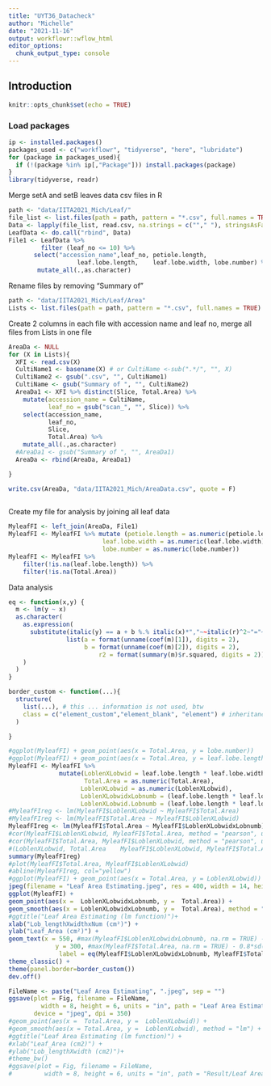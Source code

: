 ```yaml
---
title: "UYT36_Datacheck"
author: "Michelle"
date: "2021-11-16"
output: workflowr::wflow_html
editor_options:
  chunk_output_type: console
---
```


## Introduction

```r
knitr::opts_chunk$set(echo = TRUE)
```

### Load packages 
```r
ip <- installed.packages()
packages_used <- c("workflowr", "tidyverse", "here", "lubridate")
for (package in packages_used){
  if (!(package %in% ip[,"Package"])) install.packages(package)
}
library(tidyverse, readr)


```

Merge setA and setB leaves data csv files in R
```r
path <- "data/IITA2021_Mich/Leaf/"
file_list <- list.files(path = path, pattern = "*.csv", full.names = TRUE)
Data <- lapply(file_list, read.csv, na.strings = c(""," "), stringsAsFactors = F)
LeafData <- do.call("rbind", Data) 
File1 <- LeafData %>%
         filter (leaf_no <= 10) %>%
       select("accession_name",leaf_no, petiole.length,
                   leaf.lobe.length,	leaf.lobe.width, lobe.number) %>%
        mutate_all(.,as.character)
```

Rename files by removing "Summary of"
```r
path <- "data/IITA2021_Mich/Leaf/Area"
Lists <- list.files(path = path, pattern = "*.csv", full.names = TRUE)

```

Create 2 columns in each file with accession name and leaf no, merge all files from Lists  in one file
```r
AreaDa <- NULL
for (X in Lists){
  XFI <- read.csv(X)
  CultiName1 <- basename(X) # or CultiName <-sub(".*/", "", X)
  CultiName2 <- gsub(".csv", "", CultiName1)
  CultiName <- gsub("Summary of ", "", CultiName2)
  AreaDa1 <- XFI %>% distinct(Slice, Total.Area) %>% 
    mutate(accession_name = CultiName,
           leaf_no = gsub("scan_", "", Slice)) %>%
    select(accession_name,
           leaf_no,
           Slice,
           Total.Area) %>%
    mutate_all(.,as.character)
  #AreaDa1 <- gsub("Summary of ", "", AreaDa1)
  AreaDa <- rbind(AreaDa, AreaDa1)

}

write.csv(AreaDa, "data/IITA2021_Mich/AreaData.csv", quote = F)
    
```

Create my file for analysis by joining all leaf data
```r
MyleafFI <- left_join(AreaDa, File1)
MyleafFI <- MyleafFI %>% mutate (petiole.length = as.numeric(petiole.length),                                                          leaf.lobe.length = as.numeric(leaf.lobe.length),	
                          leaf.lobe.width = as.numeric(leaf.lobe.width),
                          lobe.number = as.numeric(lobe.number))
MyleafFI <- MyleafFI %>% 
    filter(!is.na(leaf.lobe.length)) %>%
    filter(!is.na(Total.Area))
```

Data analysis
```r
eq <- function(x,y) {
  m <- lm(y ~ x)
  as.character(
    as.expression(
      substitute(italic(y) == a + b %.% italic(x)*","~~italic(r)^2~"="~r2,
                list(a = format(unname(coef(m)[1]), digits = 2),
                     b = format(unname(coef(m)[2]), digits = 2),
                         r2 = format(summary(m)$r.squared, digits = 2)))
    )
  )
}

border_custom <- function(...){
  structure(
    list(...), # this ... information is not used, btw
    class = c("element_custom","element_blank", "element") # inheritance test workaround
  ) 

}

#ggplot(MyleafFI) + geom_point(aes(x = Total.Area, y = lobe.number))
#ggplot(MyleafFI) + geom_point(aes(x = Total.Area, y = leaf.lobe.length))
MyleafFI <- MyleafFI %>% 
              mutate(LoblenXLobwid = leaf.lobe.length * leaf.lobe.width, 
                     Total.Area = as.numeric(Total.Area),
                    LoblenXLobwid = as.numeric(LoblenXLobwid),
                    LoblenXLobwidxLobnumb = (leaf.lobe.length * leaf.lobe.width) * lobe.number,
                    LoblenXLobwid.Lobnumb = (leaf.lobe.length * leaf.lobe.width) / lobe.number)
#MyleafFIreg <- lm(MyleafFI$LoblenXLobwid ~ MyleafFI$Total.Area)
#MyleafFIreg <- lm(MyleafFI$Total.Area ~ MyleafFI$LoblenXLobwid)
MyleafFIreg <- lm(MyleafFI$Total.Area ~ MyleafFI$LoblenXLobwidxLobnumb)
#cor(MyleafFI$LoblenXLobwid, MyleafFI$Total.Area, method = "pearson", use = "complete.obs")
#cor(MyleafFI$Total.Area, MyleafFI$LoblenXLobwid, method = "pearson", use = "complete.obs")
#(LoblenXLobwid, Total.Area    MyleafFI$LoblenXLobwid, MyleafFI$Total.Area, method = c("pearson", "kendall", "spearman")
summary(MyleafFIreg)
#plot(MyleafFI$Total.Area, MyleafFI$LoblenXLobwid)
#abline(MyleafFIreg, col="yellow")
#ggplot(MyleafFI) + geom_point(aes(x = Total.Area, y = LoblenXLobwid))
jpeg(filename = "Leaf Area Estimating.jpeg", res = 400, width = 14, height = 8, units = "cm")
ggplot(MyleafFI) + 
geom_point(aes(x =  LoblenXLobwidxLobnumb, y =  Total.Area)) +
geom_smooth(aes(x = LoblenXLobwidxLobnumb, y =  Total.Area), method = "lm") +
#ggtitle("Leaf Area Estimating (lm function)")+
xlab("Lob_lengthXwidthxNum (cm²)") +
ylab("Leaf_Area (cm²)") +
geom_text(x = 550, #max(MyleafFI$LoblenXLobwidxLobnumb, na.rm = TRUE) - 0.8*sd(MyleafFI$LoblenXLobwidxLobnumb, na.rm = TRUE),
             y = 300, #max(MyleafFI$Total.Area, na.rm = TRUE) - 0.8*sd(MyleafFI$Total.Area, na.rm = TRUE),
              label = eq(MyleafFI$LoblenXLobwidxLobnumb, MyleafFI$Total.Area ), parse = TRUE, hjust = 1.5, vjust = 0) +
theme_classic() +
theme(panel.border=border_custom())
dev.off()

FileName <- paste("Leaf Area Estimating", ".jpeg", sep = "")
ggsave(plot = Fig, filename = FileName,
         width = 8, height = 6, units = "in", path = "Leaf Area Estimating",
       device = "jpeg", dpi = 350) 
#geom_point(aes(x =  Total.Area, y =  LoblenXLobwid)) +
#geom_smooth(aes(x = Total.Area, y =  LoblenXLobwid), method = "lm") +
#ggtitle("Leaf Area Estimating (lm function)") +
#xlab("Leaf_Area (cm2)") +
#ylab("Lob_lengthXwidth (cm2)")+ 
#theme_bw()
#ggsave(plot = Fig, filename = FileName,
#         width = 8, height = 6, units = "in", path = "Result/Leaf Area Estimating", #device = "jpeg", dpi = 350)


```


